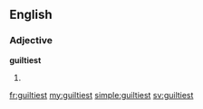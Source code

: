 ==English==

===Adjective===
'''guiltiest'''

# {{en-superlative of|guilty}}

[[fr:guiltiest]]
[[my:guiltiest]]
[[simple:guiltiest]]
[[sv:guiltiest]]